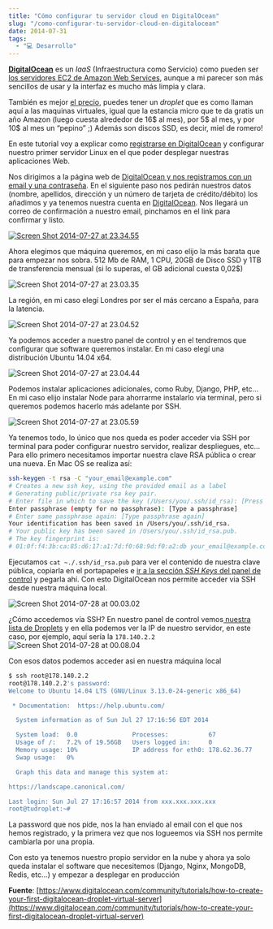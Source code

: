 ```yaml
---
title: "Cómo configurar tu servidor cloud en DigitalOcean"
slug: "/como-configurar-tu-servidor-cloud-en-digitalocean"
date: 2014-07-31
tags:
  - "💻 Desarrollo"
---
```

[**DigitalOcean**](https://www.digitalocean.com/?refcode=f716de9860aa) es un *IaaS* (Infraestructura como Servicio) como pueden ser [los servidores EC2 de Amazon Web Services](/como-crear-un-servidor-web-con-amazon-web-services/), aunque a mi parecer son más sencillos de usar y la interfaz es mucho más limpia y clara.

También es mejor [el precio](https://www.digitalocean.com/pricing/), puedes tener un *droplet* que es como llaman aquí a las maquinas virtuales, igual que la estancia micro que te da gratis un año Amazon (luego cuesta alrededor de 16$ al mes), por 5$ al mes, y por 10$ al mes un “pepino” ;) Además son discos SSD, es decir, miel de romero!

En este tutorial voy a explicar como [registrarse en DigitalOcean](https://www.digitalocean.com/?refcode=f716de9860aa) y configurar nuestro primer servidor Linux en el que poder desplegar nuestras aplicaciones Web.

Nos dirigimos a la página web de [DigitalOcean y nos registramos con un email y una contraseña](https://www.digitalocean.com/?refcode=f716de9860aa). En el siguiente paso nos pedirán nuestros datos (nombre, apellidos, dirección y un número de tarjeta de crédito/débito) los añadimos y ya tenemos nuestra cuenta en [DigitalOcean](https://www.digitalocean.com/?refcode=f716de9860aa). Nos llegará un correo de confirmación a nuestro email, pinchamos en el link para confirmar y listo.

[![Screen Shot 2014-07-27 at 23.34.55](./Screen-Shot-2014-07-27-at-23_34_55_blcekh.png)](https://www.digitalocean.com/?refcode=f716de9860aa)

Ahora elegimos que máquina queremos, en mi caso elijo la más barata que para empezar nos sobra. 512 Mb de RAM, 1 CPU, 20GB de Disco SSD y 1TB de transferencia mensual (si lo superas, el GB adicional cuesta 0,02$)

![Screen Shot 2014-07-27 at 23.03.35](./Screen-Shot-2014-07-27-at-23_03_35_rdcqjx.png)

La región, en mi caso elegí Londres por ser el más cercano a España, para la latencia.

![Screen Shot 2014-07-27 at 23.04.52](./Screen-Shot-2014-07-27-at-23_04_52_bclwzc.png)

Ya podemos acceder a nuestro panel de control y en el tendremos que configurar que software queremos instalar. En mi caso elegí una distribución Ubuntu 14.04 x64.

![Screen Shot 2014-07-27 at 23.04.44](./Screen-Shot-2014-07-27-at-23_04_44_fd9a3f.png)

Podemos instalar aplicaciones adicionales, como Ruby, Django, PHP, etc… En mi caso elijo instalar Node para ahorrarme instalarlo via terminal, pero si queremos podemos hacerlo más adelante por SSH.

![Screen Shot 2014-07-27 at 23.05.59](./Screen-Shot-2014-07-27-at-23_05_59_vhxnbq.png)

Ya tenemos todo, lo único que nos queda es poder acceder via SSH por terminal para poder configurar nuestro servidor, realizar despliegues, etc… Para ello primero necesitamos importar nuestra clave RSA pública o crear una nueva. En Mac OS se realiza así:

```sh
ssh-keygen -t rsa -C "your_email@example.com"
# Creates a new ssh key, using the provided email as a label
# Generating public/private rsa key pair.
# Enter file in which to save the key (/Users/you/.ssh/id_rsa): [Press enter]
Enter passphrase (empty for no passphrase): [Type a passphrase]
# Enter same passphrase again: [Type passphrase again]
Your identification has been saved in /Users/you/.ssh/id_rsa.
# Your public key has been saved in /Users/you/.ssh/id_rsa.pub.
# The key fingerprint is:
# 01:0f:f4:3b:ca:85:d6:17:a1:7d:f0:68:9d:f0:a2:db your_email@example.com
```

Ejecutamos `cat ~./.ssh/id_rsa.pub` para ver el contenido de nuestra clave pública, copiarla en el portapapeles e [ir a la sección *SSH Keys* del panel de control](https://cloud.digitalocean.com/ssh_keys) y pegarla ahí. Con esto DigitalOcean nos permite acceder via SSH desde nuestra máquina local.

![Screen Shot 2014-07-28 at 00.03.02](./Screen-Shot-2014-07-28-at-00_03_02_u05x6a-1.png)

¿Cómo accedemos vía SSH? En nuestro panel de control vemos[ nuestra lista de Droplets](https://cloud.digitalocean.com/droplets) y en ella podemos ver la IP de nuestro servidor, en este caso, por ejemplo, aquí sería la `178.140.2.2`
![Screen Shot 2014-07-28 at 00.08.04](./Screen-Shot-2014-07-28-at-00_08_04_tuvmnj.png)

Con esos datos podemos acceder asi en nuestra máquina local

```sh
$ ssh root@178.140.2.2
root@178.140.2.2's password:
Welcome to Ubuntu 14.04 LTS (GNU/Linux 3.13.0-24-generic x86_64)

 * Documentation:  https://help.ubuntu.com/

  System information as of Sun Jul 27 17:16:56 EDT 2014

  System load:  0.0               Processes:           67
  Usage of /:   7.2% of 19.56GB   Users logged in:     0
  Memory usage: 10%               IP address for eth0: 178.62.36.77
  Swap usage:   0%

  Graph this data and manage this system at:

https://landscape.canonical.com/

Last login: Sun Jul 27 17:16:57 2014 from xxx.xxx.xxx.xxx
root@tudroplet:~#
```

La password que nos pide, nos la han enviado al email con el que nos hemos registrado, y la primera vez que nos logueemos via SSH nos permite cambiarla por una propia.

Con esto ya tenemos nuestro propio servidor en la nube y ahora ya solo queda instalar el software que necesitemos (Django, Nginx, MongoDB, Redis, etc…) y empezar a desplegar en producción

**Fuente**: [https://www.digitalocean.com/community/tutorials/how-to-create-your-first-digitalocean-droplet-virtual-server](https://www.digitalocean.com/community/tutorials/how-to-create-your-first-digitalocean-droplet-virtual-server)